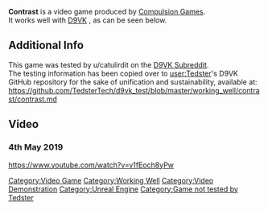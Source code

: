 <strong>Contrast</strong> is a video game produced by [[Compulsion Games]].
<br />
It works well with [[D9VK]] , as can be seen below.

==Additional Info==
This game was tested by u/catulirdit on the [[D9VK Subreddit]].
<br />
The testing information has been copied over to [[user:Tedster]]'s D9VK GitHub repository for the sake of unification and sustainability, available at:
<br />
https://github.com/TedsterTech/d9vk_test/blob/master/working_well/contrast/contrast.md

==Video==
===4th May 2019===
<youtube>https://www.youtube.com/watch?v=v1fEoch8yPw</youtube>

[[Category:Video Game]]
[[Category:Working Well]]
[[Category:Video Demonstration]]
[[Category:Unreal Engine]]
[[Category:Game not tested by Tedster]]
